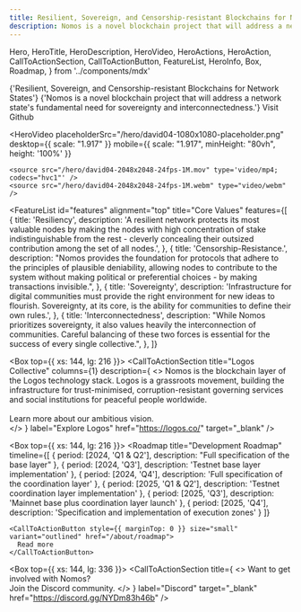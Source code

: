```yaml
---
title: Resilient, Sovereign, and Censorship-resistant Blockchains for Network States
description: Nomos is a novel blockchain project that will address a network state's fundamental need for sovereignty and interconnectedness.
---
```


  Hero,
  HeroTitle,
  HeroDescription,
  HeroVideo,
  HeroActions,
  HeroAction,
  CallToActionSection,
  CallToActionButton,
  FeatureList,
  HeroInfo,
  Box,
  Roadmap,
} from '../components/mdx'

<Hero size="large">
  <HeroInfo>
    <HeroTitle>
      {'Resilient, Sovereign, and Censorship-resistant Blockchains for Network States'} 
    </HeroTitle>
    <HeroDescription>
      {'Nomos is a novel blockchain project that will address a network state's fundamental need for sovereignty and interconnectedness.'} 
    </HeroDescription>
    <HeroActions>
      <HeroAction href="https://github.com/logos-co/nomos-node" target="_blank">
        Visit Github
      </HeroAction>
    </HeroActions>
  </HeroInfo>

  <HeroVideo
    placeholderSrc="/hero/david04-1080x1080-placeholder.png"
    desktop={{ scale: "1.917" }}
    mobile={{ scale: "1.917", minHeight: "80vh", height: '100%'  }}
  >
    <source src="/hero/david04-2048x2048-24fps-1M.mov" type='video/mp4; codecs="hvc1"' />
    <source src="/hero/david04-2048x2048-24fps-1M.webm" type="video/webm" />  
  </HeroVideo>

</Hero>

<FeatureList
  id="features"
  alignment="top"
  title="Core Values"
  features={[
    {
      title: 'Resiliency',
      description:
        'A resilient network protects its most valuable nodes by making the nodes with high concentration of stake indistinguishable from the rest - cleverly concealing their outsized contribution among the set of all nodes.',
    },
    {
      title: 'Censorship-Resistance.',
      description:
        "Nomos provides the foundation for protocols that adhere to the principles of plausible deniability, allowing nodes to contribute to the system without making political or preferential choices - by making transactions invisible.",
    },
    {
      title: 'Sovereignty',
      description:
        'Infrastructure for digital communities must provide the right environment for new ideas to flourish. Sovereignty, at its core, is the ability for communities to define their own rules.',
    },
    {
      title: 'Interconnectedness',
      description:
        "While Nomos prioritizes sovereignty, it also values heavily the interconnection of communities. Careful balancing of these two forces is essential for the success of every single collective.",
    },
  ]}
>
</FeatureList>

<Box top={{ xs: 144, lg: 216 }}>
  <CallToActionSection
    title="Logos Collective"
    columns={1}
    description={
      <>
        Nomos is the blockchain layer of the Logos technology stack. Logos is a grassroots movement, building the infrastructure for trust-minimised, corruption-resistant governing services and social institutions for peaceful people worldwide.
        <br/>
        <br/>
        Learn more about our ambitious vision.  
      </>
    }
    label="Explore Logos"
    href="https://logos.co/"
    target="_blank"
  />
</Box>

<Box top={{ xs: 144, lg: 216 }}>
  <Roadmap
    title="Development Roadmap"
    timeline={[
      {
        period: [2024, 'Q1 & Q2'],
        description: "Full specification of the base layer"
      },
      {
        period: [2024, 'Q3'],
        description: 'Testnet base layer implementation'
      },
      {
        period: [2024, 'Q4'],
        description: 'Full specification of the coordination layer'
      },
      {
        period: [2025, 'Q1 & Q2'],
        description: 'Testnet coordination layer implementation'
      },
      {
        period: [2025, 'Q3'],
        description: 'Mainnet base plus coordination layer launch'
      },
      {
        period: [2025, 'Q4'],
        description: 'Specification and implementation of execution zones'
      }
    ]}
  >
    <CallToActionButton style={{ marginTop: 0 }} size="small" variant="outlined" href="/about/roadmap">
      Read more
    </CallToActionButton>
  </Roadmap>
</Box>

<Box top={{ xs: 144, lg: 336 }}>
  <CallToActionSection
    title={
      <>
        Want to get involved with Nomos? <br/> 
        Join the Discord community.
      </>
    }
    label="Discord"
    target="_blank"
    href="https://discord.gg/NYDm83h46b"
  />
</Box>
